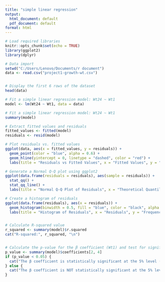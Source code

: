 ---
title: "simple linear regression"
output: 
  html_document: default
  pdf_document: default
format: html
---
```{r}
# Load required libraries
knitr::opts_chunk$set(echo = TRUE)
library(ggplot2)
library(dplyr)

# Data import
setwd("C:/Users/Lenovo/Documents/r document")
data <- read.csv("project1-growth-wt.csv")


# Display the first 6 rows of the dataset
head(data)

# Fit a simple linear regression model: Wt24 ~ Wt1
model <- lm(Wt24 ~ Wt1, data = data)

# Fit a simple linear regression model: Wt24 ~ Wt1
summary(model)

# Extract fitted values and residuals
fitted_values <- fitted(model)
residuals <- resid(model)

# Plot residuals vs. fitted values
ggplot(data, aes(x = fitted_values, y = residuals)) +
  geom_point(color = "blue", alpha = 0.6) +
  geom_hline(yintercept = 0, linetype = "dashed", color = "red") +
  labs(title = "Residuals vs Fitted Values", x = "Fitted Values", y = "Residuals")

# Generate a Normal Q-Q plot using ggplot2
ggplot(data.frame(residuals = residuals), aes(sample = residuals)) +
  stat_qq() +
  stat_qq_line() +
  labs(title = "Normal Q-Q Plot of Residuals", x = "Theoretical Quantiles", y = "Sample Quantiles")

# Create a histogram of residuals
ggplot(data.frame(residuals), aes(x = residuals)) +
  geom_histogram(binwidth = 0.5, fill = "blue", color = "black", alpha = 0.7) +
  labs(title = "Histogram of Residuals", x = "Residuals", y = "Frequency")


# Calculate R-squared value
r_squared <- summary(model)$r.squared
cat("R-squared:", r_squared, "\n")


# Calculate the p-value for the β coefficient (Wt1) and test for significance
p_value <- summary(model)$coefficients[2, 4]
if (p_value < 0.05) {
  cat("The β coefficient is statistically significant at the 5% level (p-value:", p_value, ")\n")
} else {
  cat("The β coefficient is NOT statistically significant at the 5% level (p-value:", p_value, ")\n")
}
```
